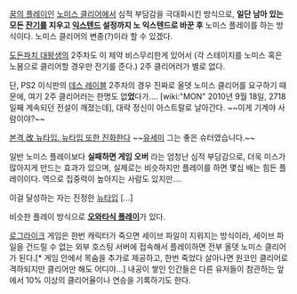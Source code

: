 [[꿈의 플레이]]인 [[노미스 클리어]]에서 심적 부담감을 극대화시킨 방식으로, '''일단 남아 있는 모든 [[잔기]]를 지우고 [[익스텐드]] 설정까지 노 익스텐드로 바꾼 후''' 노미스 플레이를 하는 방식이다. 노미스 클리어의 변종(?)이라 할 수 있겠다. 

[[도돈파치 대왕생]]의 2주차도 이 제약 비스무리한게 있어서 (각 스테이지를 노미스 혹은 노봄으로 클리어할 경우만 잔기를 준다.) 2주 클리어러가 별로 없다.

단, PS2 이식판의 [[데스 레이블]] 2주차의 경우 진짜로 올뎃 노미스 클리어를 요구하기 때문에, 여기 2주 클리어러는 한명도 없'''었'''다가.... [wiki:"MON" 2010년 9월 18일, 2718일째 계속되던 전설이 깨졌는데], 대략 정신이 아스트랄로 날아간다. ~~이게 기계야 사람이야?~~

[http://moon.ap.teacup.com/qwertyuiop/1244.html 본격 改 뉴타입. 뉴타입 또한 진화한다] ~~[[유세미]] 그는 좋은 슈터였습니다.~~

일반 노미스 플레이보다 '''실패하면 게임 오버''' 라는 엄청난 심적 부담감으로, 더욱 미스가 많아지게 만드는 효과가 있으며, 실제로는 비슷하지만 플레이를 하면 몇십 배는 힘든 플레이이다. 역으로 집중력이 높아지는 사람도 있지만....

이걸 달성하는 자는 진정한 [[뉴타입]] [...]

비슷한 플레이 방식으로 '''[[오와타식 플레이]]'''가 있다.

[[로그라이크]] 게임은 한번 캐릭터가 죽으면 세이브 파일이 지워지는 방식이라, 세이브 파일을 건드릴 수 없는 외부 호스팅 서버에 접속해서 플레이하면 전부 올뎃 노미스 클리어가 된다.[* 게임 안에서 목숨을 추가로 제공하고, 한번 죽었다 살아나면 원코인 클리어로 격하되지만 클리어만 해도 어디야...] 내공이 쌓인 인간들은 다른 유저들이 참관하는 앞에서 10% 이상의 클리어율이나 연승을 기록하기도 한다.
